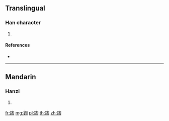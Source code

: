 {{character info/new}}
==Translingual==

===Han character===
{{Han char|rn=167|rad=金|as=08|sn=16|four=87120|canj=CPOU}}

# {{defn|Han|sort=金08}}

====References====
* {{Han ref|kx=1309.030|dkj=40511|dj=1810.270|hdz=64223.030|uh=92FE|ud=37630|bh=EC41|bd=60481}}

----

==Mandarin==

===Hanzi===
{{cmn-hanzi|pin=[[táo]] ([[tao2]])|wg=t'ao<sup>2</sup>}}

# {{defn|lang=cmn|sort=金08}}

[[fr:鋾]]
[[mg:鋾]]
[[pl:鋾]]
[[th:鋾]]
[[zh:鋾]]